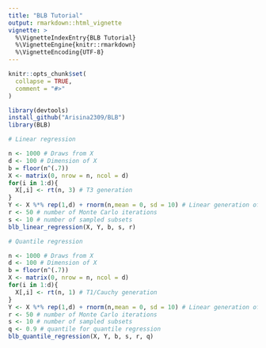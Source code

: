 ```yaml
---
title: "BLB Tutorial"
output: rmarkdown::html_vignette
vignette: >
  %\VignetteIndexEntry{BLB Tutorial}
  %\VignetteEngine{knitr::rmarkdown}
  %\VignetteEncoding{UTF-8}
---
```


```r
knitr::opts_chunk$set(
  collapse = TRUE,
  comment = "#>"
)
```

```r
library(devtools)
install_github("Arisina2309/BLB")
library(BLB)
```


```r
# Linear regression

n <- 1000 # Draws from X 
d <- 100 # Dimension of X
b = floor(n^(.7))
X <- matrix(0, nrow = n, ncol = d)
for(i in 1:d){
  X[,i] <- rt(n, 3) # T3 generation
}
Y <- X %*% rep(1,d) + rnorm(n,mean = 0, sd = 10) # Linear generation of Y
r <- 50 # number of Monte Carlo iterations
s <- 10 # number of sampled subsets
blb_linear_regression(X, Y, b, s, r)

# Quantile regression

n <- 1000 # Draws from X 
d <- 100 # Dimension of X
b = floor(n^(.7))
X <- matrix(0, nrow = n, ncol = d)
for(i in 1:d){
  X[,i] <- rt(n, 1) # T1/Cauchy generation
}
Y <- X %*% rep(1,d) + rnorm(n,mean = 0, sd = 10) # Linear generation of Y
r <- 50 # number of Monte Carlo iterations
s <- 10 # number of sampled subsets
q <- 0.9 # quantile for quantile regression
blb_quantile_regression(X, Y, b, s, r, q)
```

